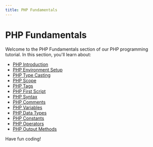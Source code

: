 ```yaml
---
title: PHP Fundamentals
---
```


# PHP Fundamentals

Welcome to the PHP Fundamentals section of our PHP programming tutorial. In this section, you'll learn about:

- [PHP Introduction](./0-php-introduction.mdx)
- [PHP Environment Setup](./1-php-environment-setup.mdx)
- [PHP Type Casting](./10-php-type-casting.mdx)
- [PHP Scope](./11-php-scope.mdx)
- [PHP Tags](./12-php-php-tags.mdx)
- [PHP First Script](./2-php-first-script.mdx)
- [PHP Syntax](./3-php-syntax.mdx)
- [PHP Comments](./4-php-comments.mdx)
- [PHP Variables](./5-php-variables.mdx)
- [PHP Data Types](./6-php-data-types.mdx)
- [PHP Constants](./7-php-constants.mdx)
- [PHP Operators](./8-php-operators.mdx)
- [PHP Output Methods](./9-php-output-methods.mdx)

Have fun coding!